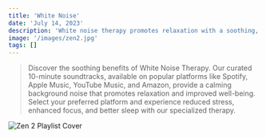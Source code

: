 ```yaml
---
title: 'White Noise'
date: 'July 14, 2023'
description: 'White noise therapy promotes relaxation with a soothing, consistent sound.'
image: '/images/zen2.jpg'
tags: []
---
```




<Blockquote>
Discover the soothing benefits of White Noise Therapy. Our curated 10-minute soundtracks, available on popular platforms like Spotify, Apple Music, YouTube Music, and Amazon, provide a calming background noise that promotes relaxation and improved well-being. Select your preferred platform and experience reduced stress, enhanced focus, and better sleep with our specialized therapy.
</Blockquote>

<Image src="/images/zen2.jpg" alt="Zen 2 Playlist Cover" />

